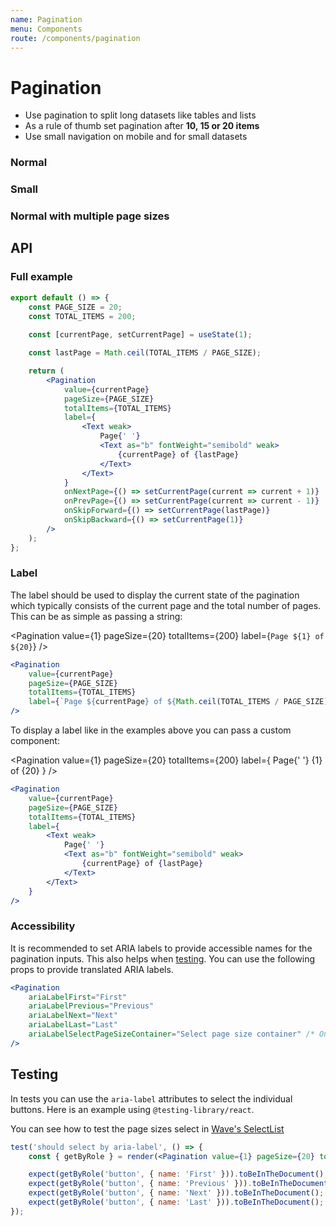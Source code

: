 ```yaml
---
name: Pagination
menu: Components
route: /components/pagination
---
```



# Pagination

* Use pagination to split long datasets like tables and lists
* As a rule of thumb set pagination after **10, 15 or 20 items**
* Use small navigation on mobile and for small datasets

### Normal

<NormalPagination />

### Small

<SmallPagination />

### Normal with multiple page sizes

<PaginationWithPageSize />

## API

### Full example

```jsx
export default () => {
    const PAGE_SIZE = 20;
    const TOTAL_ITEMS = 200;
    
    const [currentPage, setCurrentPage] = useState(1);

    const lastPage = Math.ceil(TOTAL_ITEMS / PAGE_SIZE);

    return (
        <Pagination
            value={currentPage}
            pageSize={PAGE_SIZE}
            totalItems={TOTAL_ITEMS}
            label={
                <Text weak>
                    Page{' '}
                    <Text as="b" fontWeight="semibold" weak>
                        {currentPage} of {lastPage}
                    </Text>
                </Text>
            }
            onNextPage={() => setCurrentPage(current => current + 1)}
            onPrevPage={() => setCurrentPage(current => current - 1)}
            onSkipForward={() => setCurrentPage(lastPage)}
            onSkipBackward={() => setCurrentPage(1)}
        />
    );
};
```

### Label

The label should be used to display the current state of the pagination which
typically consists of the current page and the total number of pages. This can be as simple as passing a string:

<Pagination
    value={1}
    pageSize={20}
    totalItems={200}
    label={`Page ${1} of ${20}`}
/>

```jsx
<Pagination
    value={currentPage}
    pageSize={PAGE_SIZE}
    totalItems={TOTAL_ITEMS}
    label={`Page ${currentPage} of ${Math.ceil(TOTAL_ITEMS / PAGE_SIZE)}`}
/>
```

To display a label like in the examples above you can pass a custom component:

<Pagination
    value={1}
    pageSize={20}
    totalItems={200}
    label={
        <Text weak>
            Page{' '}
            <Text as="b" fontWeight="semibold" weak>
                {1} of {20}
            </Text>
        </Text>
    }
/>

```jsx
<Pagination
    value={currentPage}
    pageSize={PAGE_SIZE}
    totalItems={TOTAL_ITEMS}
    label={
        <Text weak>
            Page{' '}
            <Text as="b" fontWeight="semibold" weak>
                {currentPage} of {lastPage}
            </Text>
        </Text>
    }
/>
```

### Accessibility

It is recommended to set ARIA labels to provide accessible names for the pagination inputs.
This also helps when [testing](#testing). You can use the following props to provide translated
ARIA labels.

```jsx
<Pagination
    ariaLabelFirst="First"
    ariaLabelPrevious="Previous"
    ariaLabelNext="Next"
    ariaLabelLast="Last"
    ariaLabelSelectPageSizeContainer="Select page size container" /* Only if you are using using the `pageSizes` prop */
/>
```

## Testing

In tests you can use the `aria-label` attributes to select the individual buttons.
Here is an example using `@testing-library/react`.

You can see how to test the page sizes select in [Wave's SelectList](https://wave.free-now.com/components/select-list)

```jsx
test('should select by aria-label', () => {
    const { getByRole } = render(<Pagination value={1} pageSize={20} totalItems={200} />);

    expect(getByRole('button', { name: 'First' })).toBeInTheDocument();
    expect(getByRole('button', { name: 'Previous' })).toBeInTheDocument();
    expect(getByRole('button', { name: 'Next' })).toBeInTheDocument();
    expect(getByRole('button', { name: 'Last' })).toBeInTheDocument();
});
```
